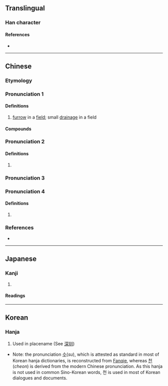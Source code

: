 {{also|甽}}
{{character info}}
==Translingual==

===Han character===
{{Han char|rn=32|rad=土|as=03|sn=6|four=42100|canj=GLLL|ids=⿰土川}}

====References====
* {{Han ref|kx=0224.150|dkj=04894|dj=0458.020|hdz=10420.030|uh=5733|ud=22323|bh=A660|bd=42592}}

----

==Chinese==
{{zh-forms}}

===Etymology===
{{rfe|zh}}

===Pronunciation 1===
{{zh-pron
|m=圳,,chóu,3nb=rare variant
|c=zan3
|c-t=zun4
|h=pfs=chun;gd=zun4
|md=
|mn=chùn
|mn-t=zung3
|w=
|cat=n
}}

====Definitions====
{{zh-hanzi}}

# [[furrow]] in a [[field]]; small [[drainage]] in a field

====Compounds====
{{zh-der|圳溝|嘉南大圳|水圳|八堡圳}}

===Pronunciation 2===
{{zh-pron
|m=zhèn
|c=zan3
|c-t=zun1
|h=pfs=chun;gd=zun4
|mn=chùn
|mn-t=zung3
|cat=
}}

====Definitions====
{{zh-hanzi}}

# {{zh-only|深圳}}

===Pronunciation 3===
{{zh-see|畎|v}}

===Pronunciation 4===
{{zh-pron
|m=huái
|cat=
}}

====Definitions====
{{zh-hanzi}}

# {{uncertain|zh|nohypothesis=1}}

===References===
* {{R:twedu|A00741}}

----

==Japanese==

===Kanji===
{{ja-kanji|grade=|rs=土03}}

# {{rfdef|ja|sort=土03}}

====Readings====
{{ja-readings
|goon=しん
|kanon=しん
|kanyoon=せん
|kun=みぞ-
}}

----

==Korean==

===Hanja===
{{ko-hanja|hangeul=[[수]], [[천]]|rv=su, cheon|mr=su, ch'ŏn}}

# Used in placename (See [[深圳]])

* Note: the pronunciation [[수]](''su''), which is attested as standard in most of Korean hanja dictionaries, is reconstructed from [[w:Fanqie|Fanqie]], whereas [[천]](''cheon'') is derived from the modern Chinese pronunciation. As this hanja is not used in common Sino-Korean words, 천 is used in most of Korean dialogues and documents.